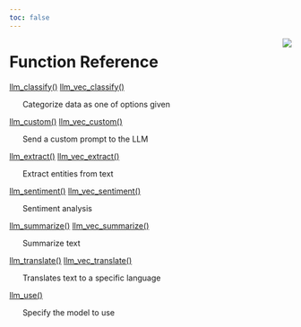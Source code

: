 ```yaml
---
toc: false
---
```

<img src="../man/figures/favicon/apple-touch-icon-180x180.png" style="float:right" />

# Function Reference

[llm_classify()](llm_classify.html) [llm_vec_classify()](llm_classify.html)

&nbsp;&nbsp;&nbsp;&nbsp;&nbsp;&nbsp;Categorize data as one of options given


[llm_custom()](llm_custom.html) [llm_vec_custom()](llm_custom.html)

&nbsp;&nbsp;&nbsp;&nbsp;&nbsp;&nbsp;Send a custom prompt to the LLM


[llm_extract()](llm_extract.html) [llm_vec_extract()](llm_extract.html)

&nbsp;&nbsp;&nbsp;&nbsp;&nbsp;&nbsp;Extract entities from text


[llm_sentiment()](llm_sentiment.html) [llm_vec_sentiment()](llm_sentiment.html)

&nbsp;&nbsp;&nbsp;&nbsp;&nbsp;&nbsp;Sentiment analysis


[llm_summarize()](llm_summarize.html) [llm_vec_summarize()](llm_summarize.html)

&nbsp;&nbsp;&nbsp;&nbsp;&nbsp;&nbsp;Summarize text


[llm_translate()](llm_translate.html) [llm_vec_translate()](llm_translate.html)

&nbsp;&nbsp;&nbsp;&nbsp;&nbsp;&nbsp;Translates text to a specific language


[llm_use()](llm_use.html)

&nbsp;&nbsp;&nbsp;&nbsp;&nbsp;&nbsp;Specify the model to use


